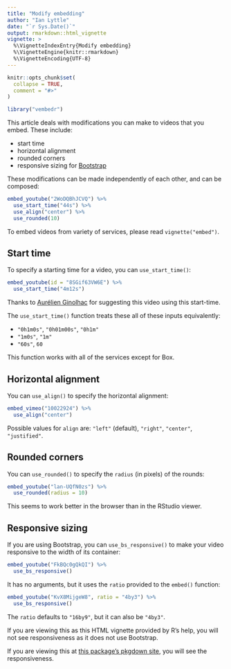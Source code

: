 ```yaml
---
title: "Modify embedding"
author: "Ian Lyttle"
date: "`r Sys.Date()`"
output: rmarkdown::html_vignette
vignette: >
  %\VignetteIndexEntry{Modify embedding}
  %\VignetteEngine{knitr::rmarkdown}
  %\VignetteEncoding{UTF-8}
---
```


```r
knitr::opts_chunk$set(
  collapse = TRUE,
  comment = "#>"
)
```

```r
library("vembedr")
```

This article deals with modifications you can make to videos that you embed. These include:

- start time
- horizontal alignment
- rounded corners
- responsive sizing for [Bootstrap](https://getbootstrap.com/docs/3.4/components/#responsive-embed)

These modifications can be made independently of each other, and can be composed:

```r
embed_youtube("2WoDQBhJCVQ") %>%
  use_start_time("44s") %>%
  use_align("center") %>%
  use_rounded(10)
```

To embed videos from variety of services, please read `vignette("embed")`. 

## Start time

To specify a starting time for a video, you can `use_start_time()`: 

```r
embed_youtube(id = "8SGif63VW6E") %>% 
  use_start_time("4m12s")
```

Thanks to [Aurélien Ginolhac](https://github.com/ginolhac) for suggesting this video using this start-time.

The `use_start_time()` function treats these all of these inputs equivalently:

- `"0h1m0s"`, `"0h01m00s"`, `"0h1m"`
- `"1m0s"`, `"1m"`
- `"60s"`, `60`

This function works with all of the services except for Box. 

## Horizontal alignment

You can `use_align()` to specify the horizontal alignment:

```r
embed_vimeo("10022924") %>%
  use_align("center")
```

Possible values for `align` are: `"left"` (default), `"right"`, `"center"`, `"justified"`. 

## Rounded corners
 
You can `use_rounded()` to specify the `radius` (in pixels) of the rounds:

```r
embed_youtube("lan-UQfN0zs") %>%
  use_rounded(radius = 10)
```

This seems to work better in the browser than in the RStudio viewer.

## Responsive sizing

If you are using Bootstrap, you can `use_bs_responsive()` to make your video responsive to the width of its container:

```r
embed_youtube("FkBQc0gQkQI") %>%
  use_bs_responsive()
```

It has no arguments, but it uses the `ratio` provided to the `embed()` function:

```r
embed_youtube("KvX8MijgeW8", ratio = "4by3") %>%
  use_bs_responsive()  
```

The `ratio` defaults to `"16by9"`, but it can also be `"4by3"`.

If you are viewing this as this HTML vignette provided by R's help, you will not see responsiveness as it does not use Bootstrap. 

If you are viewing this at [this package's pkgdown site](https://ijlyttle.github.io/vembedr/articles/modify.html), you will see the responsiveness.





